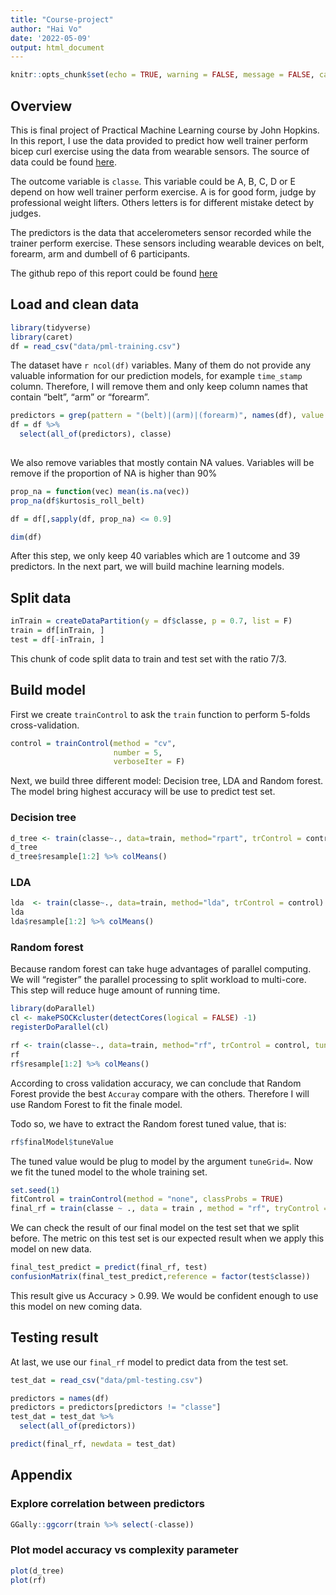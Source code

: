 ```yaml
---
title: "Course-project"
author: "Hai Vo"
date: '2022-05-09'
output: html_document
---
```


```r
knitr::opts_chunk$set(echo = TRUE, warning = FALSE, message = FALSE, cache = TRUE)
```

## Overview

This is final project of Practical Machine Learning course by John Hopkins. In this report, I use the data provided to predict how well trainer perform bicep curl exercise using the data from wearable sensors. The source of data could be found [here](https://web.archive.org/web/20161224072740/http:/groupware.les.inf.puc-rio.br/har).

The outcome variable is `classe`. This variable could be A, B, C, D or E depend on how well trainer perform exercise. A is for good form, judge by professional weight lifters. Others letters is for different mistake detect by judges.

The predictors is the data that accelerometers sensor recorded while the trainer perform exercise. These sensors including wearable devices on belt, forearm, arm and dumbell of 6 participants.

The github repo of this report could be found [here](https://github.com/vohai611/pratical-ml-cousera)

## Load and clean data 

```r
library(tidyverse)
library(caret)
df = read_csv("data/pml-training.csv")

```

The dataset have `r ncol(df)` variables. Many of them do not provide any valuable information for our prediction models, for example `time_stamp` column. Therefore, I will remove them and only keep column names that contain "belt", "arm" or "forearm".

```r
predictors = grep(pattern = "(belt)|(arm)|(forearm)", names(df), value = TRUE) 
df = df %>% 
  select(all_of(predictors), classe) 
 
```

We also remove variables that mostly contain NA values. Variables will be remove if the proportion of NA is higher than 90%

```r
prop_na = function(vec) mean(is.na(vec))
prop_na(df$kurtosis_roll_belt)

df = df[,sapply(df, prop_na) <= 0.9]

dim(df)
```

After this step, we only keep 40 variables which are 1 outcome and 39 predictors. In the next part, we will build machine learning models.

## Split data

```r
inTrain = createDataPartition(y = df$classe, p = 0.7, list = F)
train = df[inTrain, ]
test = df[-inTrain, ]
```

This chunk of code split data to train and test set with the ratio 7/3.

## Build model

First we create `trainControl` to ask the `train` function to perform 5-folds cross-validation.

```r
control = trainControl(method = "cv",
                       number = 5,
                       verboseIter = F)
```

Next, we build three different model: Decision tree, LDA and Random forest. The model bring highest accuracy will be use to predict test set.

### Decision tree

```r
d_tree <- train(classe~., data=train, method="rpart", trControl = control, tuneLength = 5)
d_tree
d_tree$resample[1:2] %>% colMeans()
```

### LDA

```r
lda  <- train(classe~., data=train, method="lda", trControl = control)
lda
lda$resample[1:2] %>% colMeans()
```

### Random forest

Because random forest can take huge advantages of parallel computing. We will "register" the parallel processing to split workload to multi-core. This step will reduce huge amount of running time.

```r
library(doParallel)
cl <- makePSOCKcluster(detectCores(logical = FALSE) -1)
registerDoParallel(cl)
```


```r
rf <- train(classe~., data=train, method="rf", trControl = control, tuneLength = 5)
rf
rf$resample[1:2] %>% colMeans()
```

According to cross validation accuracy, we can conclude that Random Forest provide the best `Accuray` compare with the others.
Therefore I will use Random Forest to fit the finale model. 

Todo so, we have to extract the Random forest tuned value, that is:

```r
rf$finalModel$tuneValue
```

The tuned value would be plug  to model by the argument `tuneGrid=`. Now we fit the tuned model to the whole training set.

```r
set.seed(1)
fitControl = trainControl(method = "none", classProbs = TRUE)
final_rf = train(classe ~ ., data = train , method = "rf", tryControl = fitControl, tuneGrid = rf$finalModel$tuneValue)

```

We can check the result of our final model on the test set that we split before. The metric on this test set is our expected result when we apply this model on new data.

```r
final_test_predict = predict(final_rf, test)
confusionMatrix(final_test_predict,reference = factor(test$classe))
```

This result give us Accuracy > 0.99. We would be confident enough to use this model on new coming data.

## Testing result

At last, we use our `final_rf` model to predict data from the test set.

```r
test_dat = read_csv("data/pml-testing.csv")

predictors = names(df) 
predictors = predictors[predictors != "classe"]
test_dat = test_dat %>% 
  select(all_of(predictors))

predict(final_rf, newdata = test_dat)
```

## Appendix

### Explore correlation between predictors
```r
GGally::ggcorr(train %>% select(-classe))
```

### Plot model accuracy vs complexity parameter

```r
plot(d_tree)
plot(rf)
```

